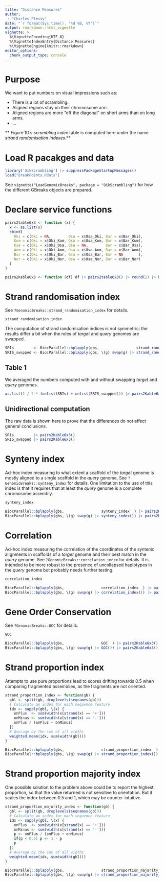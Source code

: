 ```yaml
---
title: "Distance Measures"
author: 
 - "Charles Plessy"
date: "`r format(Sys.time(), '%d %B, %Y')`"
output: rmarkdown::html_vignette
vignette: >
  %\VignetteEncoding{UTF-8}
  %\VignetteIndexEntry{Distance Measures}
  %\VignetteEngine{knitr::rmarkdown}
editor_options: 
  chunk_output_type: console
---
```


# Purpose

We want to put numbers on visual impressions such as:

 - There is a lot of scrambling.
 - Aligned regions stay on their chromosome arm.
 - Aligned regions are more "off the diagonal" on short arms than on long arms.
 - …
 
** Figure 1D's _scrambling index_ table is computed here under the name
_strand randomisation indexes_.**

# Load R pacakges and data

```r
library('OikScrambling') |> suppressPackageStartupMessages()
load("BreakPoints.Rdata")
```

See `vignette("LoadGenomicBreaks", package = "OikScrambling")` for how the
different GBreaks objects are prepared.

# Declare service functions

```r
pairs2table6x3 <- function (x) {
  x <- as.list(x)
  cbind(
    Oki = c(Oki = NA,        Osa = x$Osa_Oki, Bar = x$Bar_Oki),
    Kum = c(Oki = x$Oki_Kum, Osa = x$Osa_Kum, Bar = x$Bar_Kum),
    Osa = c(Oki = x$Oki_Osa, Osa = NA,        Bar = x$Bar_Osa),
    Aom = c(Oki = x$Oki_Aom, Osa = x$Osa_Aom, Bar = x$Bar_Aom),
    Bar = c(Oki = x$Oki_Bar, Osa = x$Osa_Bar, Bar = NA       ),
    Nor = c(Oki = x$Oki_Nor, Osa = x$Osa_Nor, Bar = x$Bar_Nor)
  )
}

pairs2Kable6x3 <- function (df) df |> pairs2table6x3() |> round(2) |> knitr::kable()
```

# Strand randomisation index

See `?GenomicBreaks::strand_randomisation_index` for details.

```r
strand_randomisation_index
```

The computation of strand randomisation indices is not symmetric: the results
differ a bit when the roles of _target_ and _query_ genomes are swapped.

```r
SRIs         <- BiocParallel::bplapply(gbs,                 strand_randomisation_index  )
SRIS_swapped <- BiocParallel::bplapply(gbs, \(g) swap(g) |> strand_randomisation_index())
```

## Table 1

We averaged the numbers computed with and without swapping _target_ and _query_
genomes.

```r
as.list(1 / 2 * (unlist(SRIs) + unlist(SRIS_swapped))) |> pairs2Kable6x3()
```

## Unidirectional computation

The raw data is shown here to prove that the differences do not affect general
conclusions.

```r
SRIs         |> pairs2Kable6x3()
SRIS_swapped |> pairs2Kable6x3()
```

# Synteny index

Ad-hoc index measuring to what extent a scaffold of the _target_ genome is
mostly aligned to a single scaffold in the _query_ genome.   See
`?GenomicBreaks::synteny_index` for details.  One limitation to the use of this
index is that it requires that at least the _query_ genome is a complete
chromosome assembly.

```r
synteny_index
```

```r
BiocParallel::bplapply(gbs,                 synteny_index  ) |> pairs2Kable6x3()
BiocParallel::bplapply(gbs, \(g) swap(g) |> synteny_index()) |> pairs2Kable6x3()
```

# Correlation

Ad-hoc index measuring the correlation of the coordinates of the syntenic
alignments in scaffolds of a _target_ genome and their best match in the
_query_ genome.  See `?GenomicBreaks::correlation_index` for details.  It is
intended to be more robust to the presence of uncollapsed haplotypes in the
_query_ genome but probably needs further testing.

```r
correlation_index
```

```r
BiocParallel::bplapply(gbs,                 correlation_index  ) |> pairs2Kable6x3()
BiocParallel::bplapply(gbs, \(g) swap(g) |> correlation_index()) |> pairs2Kable6x3()
```

# Gene Order Conservation

See `?GenomicBreaks::GOC` for details.

```r
GOC
```

```r
BiocParallel::bplapply(gbs,                 GOC  ) |> pairs2Kable6x3()
BiocParallel::bplapply(gbs, \(g) swap(g) |> GOC()) |> pairs2Kable6x3()
```

# Strand proportion index

Attempts to use pure proportions lead to scores drifting towards 0.5 when
comparing fragmented assemblies, as the fragments are not oriented.

```r
strand_proportion_index <- function(gb) {
  gbl <- split(gb, droplevels(seqnames(gb)))
  # Calculate an index for each sequence feature
  idx <- sapply(gbl, \(x) {
    onPlus  <- sum(width(x[strand(x) == '+']))
    onMinus <- sum(width(x[strand(x) == '-']))
    onPlus / (onPlus + onMinus)
  })
  # Average by the sum of all widths
  weighted.mean(idx, sum(width(gbl)))
}
```

```r
BiocParallel::bplapply(gbs,                 strand_proportion_index  ) |> pairs2Kable6x3()
BiocParallel::bplapply(gbs, \(g) swap(g) |> strand_proportion_index()) |> pairs2Kable6x3()
```

# Strand proportion majority index

One possible solution to the problem above could be to report the highest
proportion, so that the value returned is not sensitive to orientation.  But
it scales the index between 0.5 and 1, which may be counter-intuitive.

```r
strand_proportion_majority_index <- function(gb) {
  gbl <- split(gb, droplevels(seqnames(gb)))
  # Calculate an index for each sequence feature
  idx <- sapply(gbl, \(x) {
    onPlus  <- sum(width(x[strand(x) == '+']))
    onMinus <- sum(width(x[strand(x) == '-']))
    p <- onPlus / (onPlus + onMinus)
    if(p < 0.5) p <- 1 - p
    p
  })
  # Average by the sum of all widths
  weighted.mean(idx, sum(width(gbl)))
}
```

```r
BiocParallel::bplapply(gbs,                 strand_proportion_majority_index  ) |> pairs2Kable6x3()
BiocParallel::bplapply(gbs, \(g) swap(g) |> strand_proportion_majority_index()) |> pairs2Kable6x3()
```
